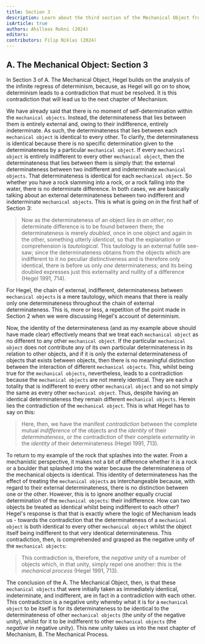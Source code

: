 ```yaml
---
title: Section 3
description: Learn about the third section of the Mechanical Object from Hegel's Science of Logic
isArticle: true
authors: Ahilleas Rokni (2024)
editors:
contributors: Filip Niklas (2024)
---
```


## A. The Mechanical Object: Section 3

In Section 3 of A. The Mechanical Object, Hegel builds on the analysis of the infinite regress of determinism, because, as Hegel will go on to show, determinism leads to a contradiction that must be resolved. It is this contradiction that will lead us to the next chapter of Mechanism.

We have already said that there is no moment of self-determination within the `mechanical objects`. Instead, the determinateness that lies between them is entirely external and, owing to their indifference, entirely indeterminate. As such, the determinateness that lies between each `mechanical object` is identical to every other. To clarify, the determinateness is identical because there is no specific determination given to the determinateness by a particular `mechanical object`. If every `mechanical object` is entirely indifferent to every other `mechanical object`, then the determinateness that lies between them is simply that: the external determinateness between two indifferent and indeterminate `mechanical objects`. That determinateness is identical for each `mechanical object`. So whether you have a rock slamming into a rock, or a rock falling into the water, there is no determinate difference. In both cases, we are basically talking about an external determinateness between two indifferent and indeterminate `mechanical objects`. This is what is going on in the first half of Section 3:

> Now as the determinateness of an object _lies in an other_, no determinate difference is to be found between them; the determinateness is merely _doubled_, once in one object and again in the other, something utterly _identical_, so that the explanation or comprehension is _tautological_. This tautology is an external futile see-saw; since the determinateness obtains from the objects which are indifferent to it no peculiar distinctiveness and is therefore only identical, there is before us only _one_ determinateness; and its being doubled expresses just this externality and nullity of a difference (Hegel 1991, 714).

For Hegel, the chain of external, indifferent, determinateness between `mechanical objects` is a mere tautology, which means that there is really only one determinateness throughout the chain of external determinateness. This is, more or less, a repetition of the point made in Section 2 when we were discussing Hegel's account of determinism.

Now, the identity of the determinateness (and as my example above should have made clear) effectively means that we treat each `mechanical object` as no different to any other `mechanical object`. If the particular `mechanical object` does not contribute any of its own particular determinateness in its relation to other objects, and if it is only the external determinateness of objects that exists between objects, then there is no meaningful distinction between the interaction of different `mechanical objects`. This, whilst being true for the `mechanical objects`, nevertheless, leads to a contradiction because the `mechanical objects` are not merely identical. They are each a totality that is indifferent to every other `mechanical object` and so not simply the same as every other `mechanical object`. Thus, despite having an identical determinateness they remain different `mechanical objects`. Herein lies the contradiction of the `mechanical object`. This is what Hegel has to say on this:

> Here, then, we have the manifest _contradiction_ between the complete mutual _indifference_ of the objects and the _identity_ of their _determinateness_, or the contradiction of their complete _externality_ in the _identity_ of their determinateness (Hegel 1991, 713).

To return to my example of the rock that splashes into the water. From a mechanistic perspective, it makes not a bit of difference whether it is a rock or a boulder that splashed into the water because the determinateness of the mechanical objects is identical. This identity of determinateness has the effect of treating the `mechanical objects` as interchangeable because, with regard to their external determinateness, there is no distinction between one or the other. However, this is to ignore another equally crucial determination of the `mechanical objects`: their indifference. How can two objects be treated as identical whilst being indifferent to each other? Hegel's response is that that is exactly where the logic of Mechanism leads us - towards the contradiction that the determinateness of a `mechanical object` is both identical to every other `mechanical object` whilst the object itself being indifferent to that very identical determinateness. This contradiction, then, is comprehended and grasped as the negative unity of the `mechanical objects`:

> This contradiction is, therefore, the _negative unity_ of a number of objects which, in that unity, simply repel one another: this is the _mechanical process_ (Hegel 1991, 713).

The conclusion of the A. The Mechanical Object, then, is that these `mechanical objects` that were initially taken as immediately identical, indeterminate, and indifferent, are in fact in a contradiction with each other. This contradiction is a negative unity whereby what it is for a `mechanical object` to be itself is for its determinateness to be identical to the determinateness of other `mechanical objects` (the _unity_ of the negative unity), whilst for it to be indifferent to other `mechanical objects` (the _negative_ in negative unity). This new unity takes us into the next chapter of Mechanism, B. The Mechanical Process.
